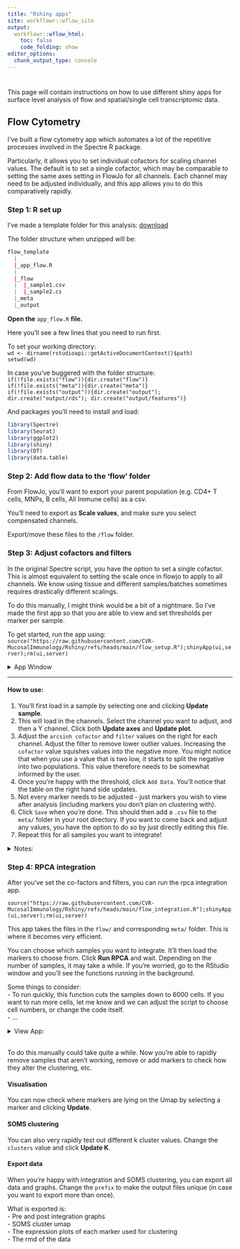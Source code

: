 ```yaml
---
title: "Rshiny apps"
site: workflowr::wflow_site
output:
  workflowr::wflow_html:
    toc: false
    code_folding: show
editor_options:
  chunk_output_type: console
---
```


# {.tabset .tabset-fade}

This page will contain instructions on how to use different shiny apps for surface level analysis of flow and spatial/single cell transcriptomic data. 

## Flow Cytometry{.tabset .tabset-fade}

I've built a flow cytometry app which automates a lot of the repetitive processes involved in the Spectre R package. 

Particularly, it allows you to set individual cofactors for scaling channel values. The default is to set a single cofactor, which may be comparable to setting the same axes setting in FlowJo for all channels. Each channel may need to be adjusted individually, and this app allows you to do this comparatively rapidly. 

### Step 1: R set up

I've made a template folder for this analysis: [download](https://github.com/DrThomasOneil/CVR-site/raw/refs/heads/master/docs/assets/apps/flow_template.zip)

The folder structure when unzipped will be: 

```r

flow_template
  |
  |_app_flow.R
  |
  |_flow
  |  |_sample1.csv
  |  |_sample2.cs
  |_meta
  |_output

```

**Open the** `app_flow.R` **file.**

Here you'll see a few lines that you need to run first. 

To set your working directory:    
`wd <- dirname(rstudioapi::getActiveDocumentContext()$path)`    
`setwd(wd)`

In case you've buggered with the folder structure:  
`if(!file.exists("flow")){dir.create("flow")}`  
`if(!file.exists("meta")){dir.create("meta")}`  
`if(!file.exists("output")){dir.create("output"); dir.create("output/rds"); dir.create("output/features")}`   

And packages you'll need to install and load:
```r
library(Spectre)
library(Seurat)
library(ggplot2)
library(shiny)
library(DT)
library(data.table)
```


### Step 2: Add flow data to the 'flow' folder

From FlowJo, you'll want to export your parent population (e.g. CD4+ T cells, MNPs, B cells, All Immune cells) as a csv.

You'll need to export as **Scale values**, and make sure you select compensated channels. 

Export/move these files to the `/flow` folder. 

### Step 3: Adjust cofactors and filters

In the original Spectre script, you have the option to set a single cofactor. This is almost equivalent to setting the scale once in flowjo to apply to all channels. We know using tissue and different samples/batches sometimes requires drastically different scalings. 

To do this manually, I might think would be a bit of a nightmare. So I've made the first app so that you are able to view and set thresholds per marker per sample. 

To get started, run the app using:    
`source("https://raw.githubusercontent.com/CVR-MucosalImmunology/Rshiny/refs/heads/main/flow_setup.R");shinyApp(ui,server);rm(ui,server)`

<details><summary>App Window</summary>
<br>
![ ](assets/app1.png)

<hr>
</details>
<hr>

#### How to use:

1. You'll first load in a sample by selecting one and clicking **Update sample**. 
2. This will load in the channels. Select the channel you want to adjust, and then a Y channel. Click both **Update axes** and **Update plot**. 
3. Adjust the `arcsinh cofactor` and `filter` values on the right for each channel. Adjust the filter to remove lower outlier values. Increasing the `cofactor` value squishes values into the negative more. You might notice that when you use a value that is two low, it starts to split the negative into two populations. This value therefore needs to be somewhat informed by the user. 
4. Once you're happy with the threshold, click `Add Data`. You'll notice that the table on the right hand side updates. 
5. Not every marker needs to be adjusted - just markers you wish to view after analysis (including markers you don't plan on clustering with).
6. Click `Save` when you're done. This should then add a `.csv` file to the `meta/` folder in your root directory. If you want to come back and adjust any values, you have the option to do so by just directly editing this file. 
7. Repeat this for all samples you want to integrate! 

<details><summary>Notes:</summary>

- You'll notice two extra buttons. Phenotypic and Cluster marker. These are redundant and I'll probably remove these at a later time. 
- As I said in step 6, you can just directly adjust the csv's in excel. Make sure not to change anything unnecessarily. The rpca app relies on this.

</details>


### Step 4: RPCA integration

After you've set the co-factors and filters, you can run the rpca integration app. 

`source("https://raw.githubusercontent.com/CVR-MucosalImmunology/Rshiny/refs/heads/main/flow_integration.R");shinyApp(ui,server);rm(ui,server)`

This app takes the files in the `flow/` and corresponding `meta/` folder. This is where it becomes very efficient. 

You can choose which samples you want to integrate. It'll then load the markers to choose from. Click **Run RPCA** and wait. Depending on the number of samples, it may take a while. If you're worried, go to the RStudio window and you'll see the functions running in the background. 

Some things to consider:    
- To run quickly, this function cuts the samples down to 6000 cells. If you want to run more cells, let me know and we can adjust the script to choose cell numbers, or change the code itself.   
- ...

<details><summary>View App:</summary>

![ ](assets/app2.png)
<br><hr>
</details>
<br>
To do this manually could take quite a while. Now you're able to rapidly remove samples that aren't working, remove or add markers to check how they alter the clustering, etc. 

#### Visualisation

You can now check where markers are lying on the Umap by selecting a marker and clicking **Update**.


#### SOMS clustering

You can also very rapidly test out different k cluster values. Change the `clusters` value and click **Update K**. 

#### Export data

When you're happy with integration and SOMS clustering, you can export all data and graphs. Change the `prefix` to make the output files unique (in case you want to export more than once).

What is exported is:    
- Pre and post integration graphs   
- SOMS cluster umap   
- The expression plots of each marker used for clustering   
- The rmd of the data   









